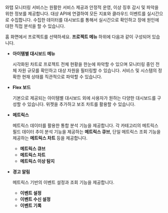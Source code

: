 와탭 모니터링 서비스는 원활한 서비스 제공과 안정적 운영, 이상 징후 감시 및 파악을 위한 정보를 제공합니다. 대상 API에 연결하여 모든 지표와 클라우드 이벤트를 실시간으로 수집합니다. 수집한 데이터를 대시보드를 통해서 실시간으로 확인하고 장애 원인에 대한 직접 분석을 할 수 있습니다.

홈 화면에서 프로젝트를 선택하세요. **프로젝트 메뉴** 하위에 다음과 같이 구성되어 있습니다. 

* **아이템별 대시보드 메뉴**

  시각화된 차트로 프로젝트 전체 현황을 한눈에 파악할 수 있으며 모니터링 중인 전체 자원 규모를 확인하고 대상 자원을 필터링할 수 있습니다. 서비스 및 시스템의 정확한 현재 상태를 직관적으로 파악할 수 있습니다.

* **Flex 보드**

  기본으로 제공되는 아이템별 대시보드 외에 사용자가 원하는 다양한 대시보드를 구성할 수 있습니다. 위젯을 추가하고 보조 차트를 활용할 수 있습니다.

* **메트릭스**

  메트릭스 데이터를 활용한 통합 분석 기능을 제공합니다. 각 카테고리의 메트릭스 필드 데이터 추이 분석 기능을 제공하는 **메트릭스 큐브**, 단일 메트릭스 조회 기능을 제공하는 **메트릭스 차트** 등을 제공합니다.

  * **메트릭스 큐브**
  * **메트릭스 차트**
  * **메트릭스 이상 탐지**

* **경고 알림**

  메트릭스 기반의 이벤트 설정과 조회 기능을 제공합니다. 
  
  * **이벤트 설정**
  * **이벤트 수신 설정**
  * **이벤트 기록**    
